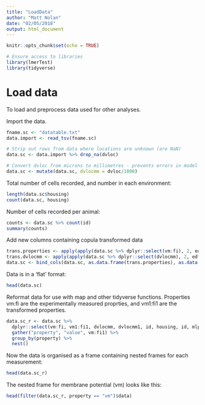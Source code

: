 ```yaml
---
title: "LoadData"
author: "Matt Nolan"
date: "02/05/2018"
output: html_document
---
```

```r
knitr::opts_chunk$set(echo = TRUE)

# Ensure access to libraries
library(lmerTest)
library(tidyverse)
```

# Load data {-}

To load and preprocess data used for other analyses.


Import the data.
```r
fname.sc <- "datatable.txt"
data.import <- read_tsv(fname.sc)

# Strip out rows from data where locations are unknown (are NaN)
data.sc <- data.import %>% drop_na(dvloc)

# Convert dvloc from microns to millimetres - prevents errors in model fitting large dv values
data.sc <- mutate(data.sc, dvlocmm = dvloc/1000)
```

Total number of cells recorded, and number in each environment:
```r
length(data.sc$housing)
count(data.sc, housing)
```

Number of cells recorded per animal:
```r
counts <- data.sc %>% count(id)
summary(counts)
```


Add new columns containing copula transformed data
```r
trans.properties <- apply(apply(data.sc %>% dplyr::select(vm:fi), 2, edf), 2, qnorm )
trans.dvlocmm <- apply(apply(data.sc %>% dplyr::select(dvlocmm), 2, edf), 2, qnorm )
data.sc <- bind_cols(data.sc, as.data.frame(trans.properties), as.data.frame(trans.dvlocmm))
```




Data is in a 'flat' format:
```r
head(data.sc)
```


Reformat data for use with map and other tidyverse functions. Properties vm:fi are the experimentally measured proprties, and vm1:fi1 are the transformed properties.
```r
data.sc_r <- data.sc %>%
  dplyr::select(vm:fi, vm1:fi1, dvlocmm, dvlocmm1, id, housing, id, mlpos, hemi, age, housing, expr, patchdir, rectime) %>%
  gather("property", "value", vm:fi1) %>%
  group_by(property) %>%
  nest()
```

Now the data is organised as a frame containing nested frames for each measurement:
```r
head(data.sc_r)
```

The nested frame for membrane potential (vm) looks like this:
```r
head(filter(data.sc_r, property == "vm")$data)
```


